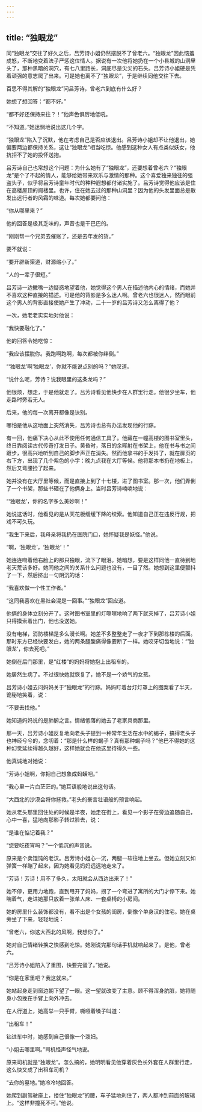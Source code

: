 ```yaml
---
---
---
```

title: “独眼龙”
---




同“独眼龙”交往了好久之后，吕芳诗小姐仍然摆脱不了曾老六。“独眼龙”因此恼羞成怒，不断地变着法子严惩这位情人。据说有一次他将她扔在一个小县城的山洞里头了，那种黑暗的洞穴，有七八里路长，洞底尽是尖尖的石头。吕芳诗小姐硬是凭着顽强的意志爬了出来。可是她也离不了“独眼龙”，于是继续同他交往下去。

百思不得其解的“独眼龙”问吕芳诗，曾老六到底有什么好？

她想了想回答：“都不好。”

“都不好还保持来往？！”他声色俱厉地低吼。

“不知道。”她迷惘地说出这几个字。

“独眼龙”陷入了沉默，他在考虑自己是否应该退出。吕芳诗小姐却不让他退出，她偏要两边都保持关系，这让“独眼龙”相当吃惊。他感到这种女人有点类似妖女，他抗拒不了她的投怀送抱。

吕芳诗自己也常想这个问题：为什么她有了“独眼龙”，还要想着曾老六？“独眼龙”是个了不起的情人，能够给她带来欢乐与激情的那种。这个喜爱独来独往的强盗头子，似乎将吕芳诗童年时代的种种遐想都付诸实施了。吕芳诗觉得他应该是住在高楼屋顶的阁楼里。也许，住在她去过的那种山洞里？因为他的头发里面总是散发出远行者的风霜的味道。每次她都要问他：

“你从哪里来？”

他的回答是极其乏味的，声音也是干巴巴的。

“刚刚帮一个兄弟去催账了，还是去年发的货。”

要不就说：

“要开辟新渠道，财源缩小了。”

“人的一辈子很短。”

吕芳诗一边撇嘴一边疑惑地望着他，她觉得这个男人在描述他内心的情绪，而她并不喜欢这种直接的描述。可是他的背影是多么迷人啊。曾老六也很迷人，然而眼前这个男人的背影直接使她产生了冲动，二十一岁的吕芳诗又怎么离得了他？

一次，她老老实实地对他说：

“我快要融化了。”

他的回答令她吃惊：

“我应该摆脱你。我跑啊跑啊，每次都被你绊倒。”

“‘独眼龙’啊‘独眼龙’，你就不能说点别的吗？”她叹道。

“说什么呢，芳诗？说我眼里的这条龙吗？”

他很烦，想走，于是他就走了。吕芳诗看见他快步在人群里行走。他很少坐车，他走路时旁若无人。

后来，他的每一次离开都像是诀别。

哪怕是他从这地面上突然消失，吕芳诗也总有办法发现他的行踪。

有一回，他痛下决心从此不使用任何通信工具了。他藏在一幢高楼的图书室里头，终日靠阅读古代传奇打发日子。黄昏时，落日的余晖射在书架上，他在书与书之间踱步，很高兴地听到自己的脚步声正在消失。然而他拿书的手发抖了，就在扉页的右下方，出现了几个紫色的小字：晚九点我在大厅等候。他将那本书扔在地板上，然后又弯腰捡了起来。

她并没有在大厅里等候，而是直接上到了十七楼，进了图书室。那一次，他们弄倒了一个书架，那些书砸在了他俩身上。当时吕芳诗喃喃地说：

“‘独眼龙’，你的名字多么美妙啊！”

她说这话时，他看见的是从天花板缓缓下降的绞索。他知道自己正在违反行规，把戏不可久玩。

“我生下来后，我母亲将我扔在医院门口，她怀疑我是妖怪。”他说。

“啊，‘独眼龙’，‘独眼龙’！”

她连连吻着他右脸上的那只独眼，流下了眼泪。她暗想，要是这样同他一直待到地老天荒该多好。她同他之间的关系什么问题也没有，一目了然。她想到这里便颤抖了一下，然后挤出一句阴沉的话：

“我喜欢做一个性工作者。”

“这同我喜欢在黑社会混是一回事。”“独眼龙”回应道。

他俩的身体立刻分开了。这时图书室里的灯嚓嚓地响了两下就灭掉了，吕芳诗小姐只得摸索着出门，他也没送她。

没有电梯，消防楼梯是多么漫长啊。她差不多整整走了一夜才下到那栋楼的后面。那时东方已经快要发白，她的两条腿酸痛得像要断了一样。她咬牙切齿地说：“‘独眼龙’，你去死吧。”

她倒在后门那里，是“红楼”的妈妈将她抱上出租车的。

她居然生病了。不过很快她就恢复了，她不是一个娇气的女孩。

吕芳诗小姐去问妈妈关于“独眼龙”的行踪。妈妈盯着台灯灯罩上的图案看了半天，诡秘地笑着，说：

“不要去找他。”

她知道妈妈说的是肺腑之言。情绪低落的她去了老家具商那里。

那一天，吕芳诗小姐反复地向老头子提到一种常年生活在水中的蝎子，搞得老头子也神经兮兮的，念叨着：“那是什么样的蝎子？真有那种蝎子吗？”他巴不得她的这种幻觉延续得越久越好，这样她就会在他这里待得久一些。

他真诚地对她说：

“芳诗小姐啊，你把自己想象成蚂蟥吧。”

“我心里一片白茫茫的。”她耳语般地说出这句话。

“大西北的沙漠会将你拯救。”老头的豪言壮语般的预言响起。

她从老头那里回住处的时候是半夜，她走在街上，看见一个影子在旁边追随自己，心中一喜，猛地向那影子转过脸去，说：

“是谁在惦记着我？”

“您要吃夜宵吗？”一个低沉的声音说。

原来是个卖馄饨的老汉。吕芳诗小姐心一沉，两腿一软往地上坐去。但她立刻又如弹簧一样蹦了起来，因为她看见妈妈远远地走来了。

“芳诗！芳诗！用不了多久，太阳就会从西边出来了！”

她不停，更用力地跑，直到甩开了妈妈，拐了一个弯进了寓所的大门才停下来。她喘着气，走进她那只放着一张单人床、一套桌椅的小房间。

她的房里什么装饰都没有，看不出是个女孩的闺房，倒像个单身汉的住宅。她在桌旁坐了下来，轻轻地说：

“曾老六，你这大西北的风啊，我想你了。”

她对自己情绪转换之快感到吃惊。她刚说完那句话手机就响起来了。是他，曾老六。

“吕芳诗小姐陷入了重围，快要完蛋了。”她说。

“你是在家里吧？我这就来。”

她站起身走到窗边朝下望了一眼。这一望就改变了主意。顾不得浑身肮脏，她将随身小包挽在手臂上向外冲去。

在人行道上，她高举一只手臂，嘶哑着嗓子叫道：

“出租车！”

钻进车中时，她感到自己很像一个泼妇。

“小姐去哪里啊。”司机怪声怪气地说。

原来司机就是“独眼龙”。怎么搞的，她明明看见他穿着灰色长外套在人群里行走，这么快又成了出租车司机？

“去你的墓地。”她冷冷地回答。

她爬到副驾驶座上，搂住“独眼龙”的腰，车子猛地刹住了，两人都冲到前面的玻璃上。“这样非撞死不可。”他说。